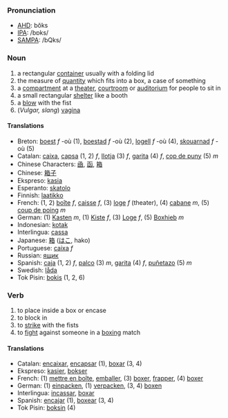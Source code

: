 ===Pronunciation===
*[[w:AHD|AHD]]: bŏks
*[[w:IPA|IPA]]: /bɒks/
*[[w:SAMPA|SAMPA]]: /bQks/

=== Noun ===
# a rectangular [[container]] usually with a folding lid
# the measure of [[quantity]] which fits into a box, a case of something
# a [[compartment]] at a [[theater]], [[courtroom]] or [[auditorium]] for people to sit in
# a small rectangular [[shelter]] like a booth
# a [[blow]] with the fist
# (''Vulgar, slang'') [[vagina]]

==== Translations ====
*Breton: [[boest]] ''f'' -où (1), [[boestad]] ''f'' -où (2), [[logell]] ''f'' -où (4), [[skouarnad]] ''f'' -où (5)
*Catalan: [[caixa]], [[capsa]] (1, 2) ''f'', [[llotja]] (3) ''f'', [[garita]] (4) ''f'', [[cop de puny]] (5) ''m''
*Chinese Characters: [[凾]], [[函]], [[箱]]
*Chinese: [[箱子]]
*Ekspreso: [[kasia]]
*Esperanto: [[skatolo]]
*Finnish: [[laatikko]]
*French: (1, 2) [[boîte]] ''f'', [[caisse]] ''f'', (3) [[loge]] ''f'' (theater), (4) [[cabane]] ''m'', (5) [[coup de poing]] ''m''
*German: (1) [[Kasten]] ''m'', (1) [[Kiste]] ''f'', (3) [[Loge]] ''f'', (5) [[Boxhieb]] ''m'' 
*Indonesian: [[kotak]]
*Interlingua: [[cassa]]
*Japanese: [[箱]] ([[はこ]], hako)
*Portuguese: [[caixa]] ''f''
*Russian: [[ящик]]
*Spanish: [[caja]] (1, 2) ''f'', [[palco]] (3) ''m'', [[garita]] (4) ''f'', [[puñetazo]] (5) ''m''
*Swedish: [[låda]]
*Tok Pisin: [[bokis]] (1, 2, 6)

=== Verb ===
# to place inside a box or encase
# to block in
# to [[strike]] with the fists
# to [[fight]] against someone in a [[boxing]] match

==== Translations ====
*Catalan: [[encaixar]], [[encapsar]] (1), [[boxar]] (3, 4)
*Ekspreso: [[kasier]], [[bokser]]
*French: (1) [[mettre en boîte]], [[emballer]], (3) [[boxer]], [[frapper]], (4) [[boxer]]
*German: (1) [[einpacken]], (1) [[verpacken]], (3, 4) [[boxen]]
*Interlingua: [[incassar]], [[boxar]]
*Spanish: [[encajar]] (1), [[boxear]] (3, 4)
*Tok Pisin: [[boksin]] (4)